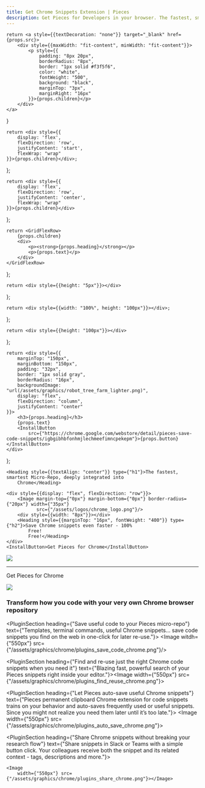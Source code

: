 ```yaml
---
title: Get Chrome Snippets Extension | Pieces
description: Get Pieces for Developers in your browser. The fastest, smartest AI Assistant for Chrome snippets. Save code from your browser to your clipboard in one click.
---
```


<link rel="canonical" href="https://code.pieces.app/plugins/chrome"/>

    return <a style={{textDecoration: "none"}} target="_blank" href={props.src}>
        <div style={{maxWidth: "fit-content", minWidth: "fit-content"}}>
            <p style={{
                padding: "8px 20px",
                borderRadius: "8px",
                border: "1px solid #f3f5f6",
                color: "white",
                fontWeight: "500",
                background: "black",
                marginTop: "3px",
                marginRight: "16px"
            }}>{props.children}</p>
        </div>
    </a>
}

    return <div style={{
        display: 'flex',
        flexDirection: 'row',
        justifyContent: 'start',
        flexWrap: "wrap"
    }}>{props.children}</div>;
};

    return <div style={{
        display: 'flex',
        flexDirection: 'row',
        justifyContent: 'center',
        flexWrap: "wrap"
    }}>{props.children}</div>
};

    return <GridFlexRow>
        {props.children}
        <div>
            <p><strong>{props.heading}</strong></p>
            <p>{props.text}</p>
        </div>
    </GridFlexRow>
};

    return <div style={{height: "5px"}}></div>
};

    return <div style={{width: "100%", height: "100px"}}></div>;
};

    return <div style={{height: "100px"}}></div>
};

    return <div style={{
        marginTop: "150px",
        marginBottom: "150px",
        padding: "32px",
        border: "1px solid gray",
        borderRadius: "16px",
        backgroundImage: "url(/assets/graphics/robot_tree_farm_lighter.png)",
        display: "flex",
        flexDirection: "column",
        justifyContent: "center"
    }}>
        <h3>{props.heading}</h3>
        {props.text}
        <InstallButton
            src={"https://chrome.google.com/webstore/detail/pieces-save-code-snippets/igbgibhbfonhmjlechmeefimncpekepm"}>{props.button}</InstallButton>
    </div>
};

<HeaderSpacer></HeaderSpacer>

<GridFlexRowCenter>

    <Heading style={{textAlign: "center"}} type={"h1"}>The fastest, smartest Micro-Repo, deeply integrated into
        Chrome</Heading>

    <div style={{display: "flex", flexDirection: "row"}}>
        <Image margin-top={"0px"} margin-bottom={"0px"} border-radius={"20px"} width={"35px"}
               src={"/assets/logos/chrome_logo.png"}/>
        <div style={{width: "8px"}}></div>
        <Heading style={{marginTop: "16px", fontWeight: "400"}} type={"h2"}>Save Chrome snippets even faster - 100%
            Free!
            Free!</Heading>
    </div>
    <InstallButton>Get Pieces for Chrome</InstallButton>
</GridFlexRowCenter>

![](/assets/headers/light/plugin_header_vscode.png)

<BodySpacer></BodySpacer>

---

<GridFlexRow>
    <InstallButton>Get Pieces for Chrome</InstallButton>
</GridFlexRow>

![](/assets/headers/light/plugin_header_chrome.png)

### Transform how you code with your very own Chrome browser repository

<PluginSection heading={"Save useful code to your Pieces micro-repo"}
               text={"Templates, terminal commands, useful Chrome snippets... save code snippets you find on the web in one-click for later re-use."}>
    <Image witdh={"550px"} src={"/assets/graphics/chrome/plugins_save_code_chrome.png"}/>
</PluginSection>

<BodySpacer></BodySpacer>

<PluginSection heading={"Find and re-use just the right Chrome code snippets when you need it"}
               text={"Blazing fast, powerful search of your Pieces snippets right inside your editor."}><Image
    width={"550px"} src={"/assets/graphics/chrome/plugins_find_reuse_chrome.png"}></Image>
</PluginSection>

<BodySpacer></BodySpacer>

<PluginSection heading={"Let Pieces auto-save useful Chrome snippets"}
               text={"Pieces permanent clipboard Chrome extension for code snippets trains on your behavior and auto-saves frequently used or useful snippets. Since you might not realize you need them later until it’s too late."}>
    <Image
        width={"550px"} src={"/assets/graphics/chrome/plugins_auto_save_chrome.png"}></Image>
</PluginSection>

<BodySpacer></BodySpacer>

<PluginSection heading={"Share Chrome snippets without breaking your research flow"}
               text={"Share snippets in Slack or Teams with a simple button click. Your colleagues receive both the snippet and its related context - tags, descriptions and more."}>

    <Image
        width={"550px"} src={"/assets/graphics/chrome/plugins_share_chrome.png"}></Image>
</PluginSection>
